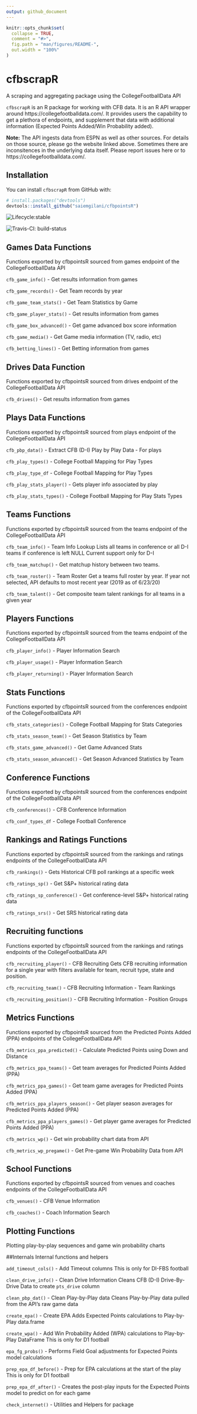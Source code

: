 ---
output: github_document
---

<!-- README.md is generated from README.Rmd. Please edit that file -->

```{r, include = FALSE}
knitr::opts_chunk$set(
  collapse = TRUE,
  comment = "#>",
  fig.path = "man/figures/README-",
  out.width = "100%"
)
```

# cfbscrapR
A scraping and aggregating package using the CollegeFootballData API

`cfbscrapR` is an R package for working with CFB data. It is an R API wrapper around https://collegefootballdata.com/. It provides users the capability to get a plethora of endpoints, and supplement that data with additional information (Expected Points Added/Win Probability added). 

__Note:__ The API ingests data from ESPN as well as other sources. For details on those source, please go the website linked above. Sometimes there are inconsitences in the underlying data itself. Please report issues here or to https://collegefootballdata.com/. 

## Installation
You can install `cfbscrapR` from GitHub with:

``` r
# install.packages("devtools")
devtools::install_github("saiemgilani/cfbpointsR")
```

  <!-- badges: start -->
  ![Lifecycle:stable](https://img.shields.io/badge/lifecycle-stable-brightgreen.svg)
  
  ![Travis-CI: build-status](https://travis-ci.com/saiemgilani/cfbpointsR.svg?token=BxsozfUD3VCvCzzJpdFf&branch=master)
  <!-- badges: end -->

## Games Data Functions
Functions exported by cfbpointsR sourced from games endpoint of the CollegeFootballData API

`cfb_game_info()` - Get results information from games

`cfb_game_records()` - Get Team records by year

`cfb_game_team_stats()` - Get Team Statistics by Game

`cfb_game_player_stats()` - Get results information from games

`cfb_game_box_advanced()` - Get game advanced box score information

`cfb_game_media()` - Get Game media information (TV, radio, etc)

`cfb_betting_lines()` - Get Betting information from games

## Drives Data Function
Functions exported by cfbpointsR sourced from drives endpoint of the CollegeFootballData API

`cfb_drives()` - Get results information from games

## Plays Data Functions
Functions exported by cfbpointsR sourced from plays endpoint of the CollegeFootballData API

`cfb_pbp_data()` - Extract CFB (D-I) Play by Play Data - For plays

`cfb_play_types()` - College Football Mapping for Play Types

`cfb_play_type_df` - College Football Mapping for Play Types

`cfb_play_stats_player()` - Gets player info associated by play

`cfb_play_stats_types()` - College Football Mapping for Play Stats Types

## Teams Functions
Functions exported by cfbpointsR sourced from the teams endpoint of the CollegeFootballData API

`cfb_team_info()` - Team Info Lookup Lists all teams in conference or all D-I teams if conference is left NULL Current support only for D-I

`cfb_team_matchup()` - Get matchup history between two teams.

`cfb_team_roster()` - Team Roster Get a teams full roster by year. If year not selected, API defaults to most recent year (2019 as of 6/23/20)

`cfb_team_talent()` - Get composite team talent rankings for all teams in a given year

## Players Functions
Functions exported by cfbpointsR sourced from the teams endpoint of the CollegeFootballData API

`cfb_player_info()` - Player Information Search

`cfb_player_usage()` - Player Information Search

`cfb_player_returning()` - Player Information Search

## Stats Functions
Functions exported by cfbpointsR sourced from the conferences endpoint of the CollegeFootballData API

`cfb_stats_categories()` - College Football Mapping for Stats Categories

`cfb_stats_season_team()` - Get Season Statistics by Team

`cfb_stats_game_advanced()` - Get Game Advanced Stats

`cfb_stats_season_advanced()` - Get Season Advanced Statistics by Team

## Conference Functions
Functions exported by cfbpointsR sourced from the conferences endpoint of the CollegeFootballData API

`cfb_conferences()` - CFB Conference Information

`cfb_conf_types_df` - College Football Conference

## Rankings and Ratings Functions
Functions exported by cfbpointsR sourced from the rankings and ratings endpoints of the CollegeFootballData API

`cfb_rankings()` - Gets Historical CFB poll rankings at a specific week

`cfb_ratings_sp()` - Get S&P+ historical rating data

`cfb_ratings_sp_conference()` - Get conference-level S&P+ historical rating data

`cfb_ratings_srs()` - Get SRS historical rating data

## Recruiting functions
Functions exported by cfbpointsR sourced from the rankings and ratings endpoints of the CollegeFootballData API

`cfb_recruiting_player()` - CFB Recruiting Gets CFB recruiting information for a single year with filters available for team, recruit type, state and position.

`cfb_recruiting_team()` - CFB Recruiting Information - Team Rankings

`cfb_recruiting_position()` - CFB Recruiting Information - Position Groups

## Metrics Functions
Functions exported by cfbpointsR sourced from the Predicted Points Added (PPA) endpoints of the CollegeFootballData API

`cfb_metrics_ppa_predicted()` - Calculate Predicted Points using Down and Distance

`cfb_metrics_ppa_teams()` - Get team averages for Predicted Points Added (PPA)

`cfb_metrics_ppa_games()` - Get team game averages for Predicted Points Added (PPA)

`cfb_metrics_ppa_players_season()` - Get player season averages for Predicted Points Added (PPA)

`cfb_metrics_ppa_players_games()` - Get player game averages for Predicted Points Added (PPA)

`cfb_metrics_wp()` - Get win probability chart data from API

`cfb_metrics_wp_pregame()` - Get Pre-game Win Probability Data from API

## School Functions
Functions exported by cfbpointsR sourced from venues and coaches endpoints of the CollegeFootballData API

`cfb_venues()` - CFB Venue Information

`cfb_coaches()` - Coach Information Search

## Plotting Functions
Plotting play-by-play sequences and game win probability charts

##Internals
Internal functions and helpers

`add_timeout_cols()` - Add Timeout columns This is only for DI-FBS football

`clean_drive_info()` - Clean Drive Information Cleans CFB (D-I) Drive-By-Drive Data to create `pts_drive` column

`clean_pbp_dat()` - Clean Play-by-Play data Cleans Play-by-Play data pulled from the API's raw game data

`create_epa()` - Create EPA Adds Expected Points calculations to Play-by-Play data.frame

`create_wpa()` - Add Win Probability Added (WPA) calculations to Play-by-Play DataFrame This is only for D1 football

`epa_fg_probs()` - Performs Field Goal adjustments for Expected Points model calculations

`prep_epa_df_before()` - Prep for EPA calculations at the start of the play This is only for D1 football

`prep_epa_df_after()` - Creates the post-play inputs for the Expected Points model to predict on for each game

`check_internet()` - Utilities and Helpers for package

